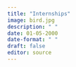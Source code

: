 ```yaml
---
title: "Internships"
image: bird.jpg
description: " " 
date: 01-05-2000
date-format: " "
draft: false
editor: source
---
```


